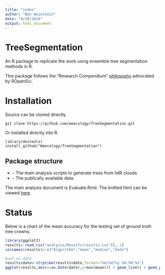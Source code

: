 ```yaml
---
title: "index"
author: "Ben Weinstein"
date: "4/26/2018"
output: html_document
---
```


# TreeSegmentation

An R package to replicate the work using ensemble tree segmentation methods in R.

This package follows the "Research Compendium" [philosophy](https://github.com/ropensci/rrrpkg/blob/master/README.md) advocated by ROpenSci.

# Installation

Source can be cloned directly

```
git clone https://github.com/weecology/TreeSegmentation.git
```

Or installed directly into R.

```
library(devtools)
install_github("Weecology/TreeSegmentation")
```

## Package structure
* \analysis - The main analysis scripts to generate trees from lidR clouds
* \data - The publically available data.

The main analysis document is Evaluate.Rmd. The knitted html can be viewed [here](analysis/Evaluate.html).

# Status 

Below is a chart of the mean accuracy for the testing set of ground truth tree crowns.

```r
library(ggplot2)
results<-read.csv("analysis/Results/results.csv")[,-1]
colnames(results)<-c("Algorithm","mean","median","date")

#set as date
results$date<-strptime(results$date,format="%m/%d/%y %H:%M:%S")
ggplot(results,aes(x=as.Date(date),y=max(mean))) + geom_line() + geom_point() + ylim(0,1) + scale_x_date() + labs(x="Date",y="Mean Accuracy (IoU)") + theme_bw()
```

